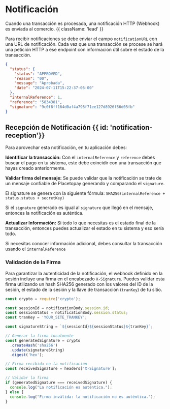 # Notificación

Cuando una transacción es procesada, una notificación HTTP (Webhook) es enviada al comercio. {{ className: 'lead' }}

Para recibir notificaciones se debe enviar el campo `notificationURL` con una URL de notificación. Cada vez que una transacción se procese se hará una petición HTTP a ese endpoint con información útil sobre el estado de la transacción.

```json {{ 'title': 'Notification' }}
{
  "status": {
    "status": "APPROVED",
    "reason": "00",
    "message": "Aprobada",
    "date": "2024-07-11T15:22:37-05:00"
  },
  "internalReference": 1,
  "reference": "5834381",
  "signature": "9c0f8ff164d0af4a795f71ee127d8926f56d05fb"
}
```

## Recepción de Notificación {{ id: 'notification-reception'}}

Para aprovechar esta notificación, en tu aplicación debes:

**Identificar la transacción:** Con el `internalReference` y `reference` debes buscar el pago en tu sistema, este debe coincidir con una transacción que hayas creado anteriormente.

**Validar firma del mensaje:** Se puede validar que la notificación se trate de un mensaje confiable de Placetopay generando y comparando el `signature`.

El signature se genera con la siguiente fórmula: `SHA256(internalReference + status.status + secretKey)`

Si el `signature` generado es igual al `signature` que llegó en el mensaje, entonces la notificación es auténtica.

**Actualizar Información:** Si todo lo que necesitas es el estado final de la transacción, entonces puedes actualizar el estado en tu sistema y eso sería todo.

Si necesitas conocer información adicional, debes consultar la transacción usando el `internalReference`

### Validación de la Firma

Para garantizar la autenticidad de la notificación, el webhook definido en la sesión incluye una firma en el encabezado `X-Signature`. Puedes validar esta firma utilizando un hash SHA256 generado con los valores del ID de la sesión, el estado de la sesión y la llave de transacción (`tranKey`) de tu sitio.

```javascript {{ title: 'Validación en JavaScript' }}
const crypto = require('crypto');

const sessionId = notificationBody.session.id;
const sessionStatus = notificationBody.session.status;
const tranKey = 'YOUR_SITE_TRANKEY';

const signatureString = `${sessionId}${sessionStatus}${tranKey}`;

// Generar la firma localmente
const generatedSignature = crypto
  .createHash('sha256')
  .update(signatureString)
  .digest('hex');

// Firma recibida en la notificación
const receivedSignature = headers['X-Signature'];

// Validar la firma
if (generatedSignature === receivedSignature) {
  console.log("La notificación es auténtica.");
} else {
  console.log("Firma inválida: la notificación no es auténtica.");
}
```
